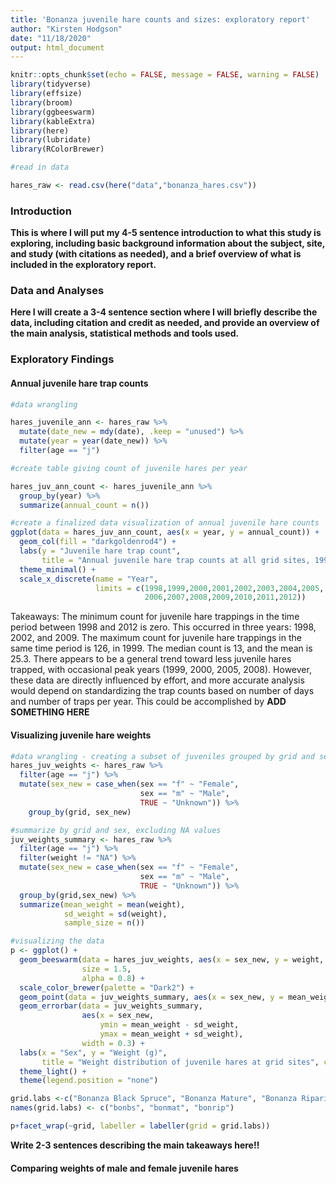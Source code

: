 ```yaml
---
title: 'Bonanza juvenile hare counts and sizes: exploratory report'
author: "Kirsten Hodgson"
date: "11/18/2020"
output: html_document
---
```


```r
knitr::opts_chunk$set(echo = FALSE, message = FALSE, warning = FALSE)
library(tidyverse)
library(effsize)
library(broom)
library(ggbeeswarm)
library(kableExtra)
library(here)
library(lubridate)
library(RColorBrewer)
```

```r
#read in data

hares_raw <- read.csv(here("data","bonanza_hares.csv"))
```

### Introduction

**This is where I will put my 4-5 sentence introduction to what this study is exploring, including basic background information about the subject, site, and study (with citations as needed), and a brief overview of what is included in the exploratory report.**

### Data and Analyses

**Here I will create a 3-4 sentence section where I will briefly describe the data, including citation and credit as needed, and provide an overview of the main analysis, statistical methods and tools used.**

### Exploratory Findings

#### Annual juvenile hare trap counts



```r
#data wrangling

hares_juvenile_ann <- hares_raw %>% 
  mutate(date_new = mdy(date), .keep = "unused") %>% 
  mutate(year = year(date_new)) %>% 
  filter(age == "j")

#create table giving count of juvenile hares per year

hares_juv_ann_count <- hares_juvenile_ann %>% 
  group_by(year) %>% 
  summarize(annual_count = n())

#create a finalized data visualization of annual juvenile hare counts
ggplot(data = hares_juv_ann_count, aes(x = year, y = annual_count)) +
  geom_col(fill = "darkgoldenrod4") +
  labs(y = "Juvenile hare trap count", 
       title = "Annual juvenile hare trap counts at all grid sites, 1998-2012") +
  theme_minimal() +
  scale_x_discrete(name = "Year", 
                   limits = c(1998,1999,2000,2001,2002,2003,2004,2005,
                              2006,2007,2008,2009,2010,2011,2012))
```


Takeaways: The minimum count for juvenile hare trappings in the time period between 1998 and 2012 is zero. This occurred in three years: 1998, 2002, and 2009. The maximum count for juvenile hare trappings in the same time period is 126, in 1999. The median count is 13, and the mean is 25.3. There appears to be a general trend toward less juvenile hares trapped, with occasional peak years (1999, 2000, 2005, 2008). However, these data are directly influenced by effort, and more accurate analysis would depend on standardizing the trap counts based on number of days and number of traps per year. This could be accomplished by **ADD SOMETHING HERE**

#### Visualizing juvenile hare weights

```r
#data wrangling - creating a subset of juveniles grouped by grid and sex
hares_juv_weights <- hares_raw %>% 
  filter(age == "j") %>% 
  mutate(sex_new = case_when(sex == "f" ~ "Female",
                             sex == "m" ~ "Male",
                             TRUE ~ "Unknown")) %>% 
    group_by(grid, sex_new)

#summarize by grid and sex, excluding NA values
juv_weights_summary <- hares_raw %>% 
  filter(age == "j") %>% 
  filter(weight != "NA") %>% 
  mutate(sex_new = case_when(sex == "f" ~ "Female",
                             sex == "m" ~ "Male",
                             TRUE ~ "Unknown")) %>%
  group_by(grid,sex_new) %>% 
  summarize(mean_weight = mean(weight),
            sd_weight = sd(weight),
            sample_size = n())

#visualizing the data
p <- ggplot() +
  geom_beeswarm(data = hares_juv_weights, aes(x = sex_new, y = weight, color = sex_new),
                size = 1.5,
                alpha = 0.8) +
  scale_color_brewer(palette = "Dark2") +
  geom_point(data = juv_weights_summary, aes(x = sex_new, y = mean_weight)) +
  geom_errorbar(data = juv_weights_summary,
                aes(x = sex_new,
                    ymin = mean_weight - sd_weight,
                    ymax = mean_weight + sd_weight),
                width = 0.3) +
  labs(x = "Sex", y = "Weight (g)", 
       title = "Weight distribution of juvenile hares at grid sites", caption = "WRITE A CAPTION") +
  theme_light() +
  theme(legend.position = "none")

grid.labs <-c("Bonanza Black Spruce", "Bonanza Mature", "Bonanza Riparian")
names(grid.labs) <- c("bonbs", "bonmat", "bonrip")

p+facet_wrap(~grid, labeller = labeller(grid = grid.labs))
```

**Write 2-3 sentences describing the main takeaways here!!**

#### Comparing weights of male and female juvenile hares